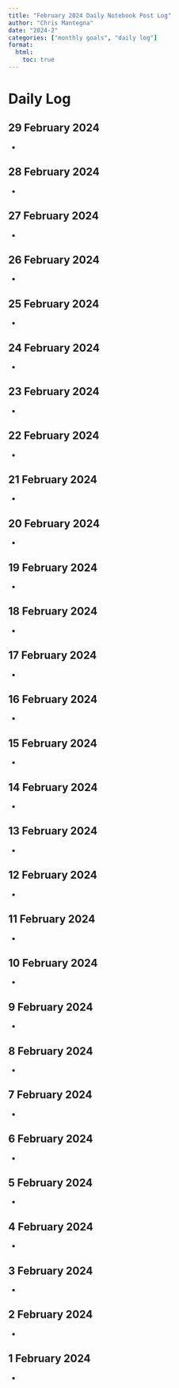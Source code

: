 ```yaml
---
title: "February 2024 Daily Notebook Post Log"
author: "Chris Mantegna"
date: "2024-2"
categories: ["monthly goals", "daily log"]
format:
  html:
    toc: true
---
```


# Daily Log

## 29 February 2024

-   

## 28 February 2024

-   

## 27 February 2024

-   

## 26 February 2024

-   

## 25 February 2024

-   

## 24 February 2024

-   

## 23 February 2024

-   

## 22 February 2024

-   

## 21 February 2024

-   

## 20 February 2024

-   

## 19 February 2024

-   

## 18 February 2024

-   

## 17 February 2024

-

## 16 February 2024

-   

## 15 February 2024

-   

## 14 February 2024

-   

## 13 February 2024

-   

## 12 February 2024

-   

## 11 February 2024

-   

## 10 February 2024

-   

## 9 February 2024

-

## 8 February 2024

-   

## 7 February 2024

-   

## 6 February 2024

-   

## 5 February 2024

-   

## 4 February 2024

-   

## 3 February 2024

-   

## 2 February 2024

-   

## 1 February 2024

-


